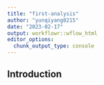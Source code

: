 ```yaml
---
title: "first-analysis"
author: "yunqiyang0215"
date: "2023-02-17"
output: workflowr::wflow_html
editor_options:
  chunk_output_type: console
---
```


## Introduction

```r

```

